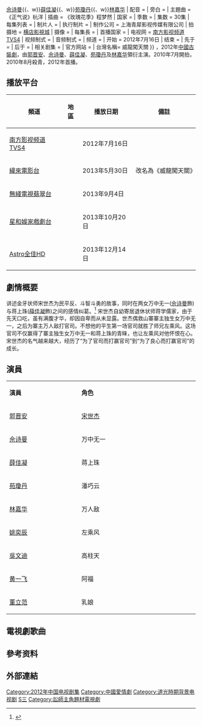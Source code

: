 {{Otheruses|審死官}}
{{电视节目信息框
| 颜色 = #FFCC00 
| 名称 = 新審死官
| 英文名称 = ''Justice, My Foot''
| 原名 = 
| 图片 = [[File:新審死官.jpg|280px]]
| 图说 = 
| 分类 =  爱情，悬疑，喜剧
| 標語 = 
| 原创者 = 
| 编剧 = 徐达初
| 导演 = 吴锦源
| 演出 = {{Nowrap begin}}[[郭晋安|郭晋安]]{{、w}}[[佘诗曼|佘诗曼]]{{、w}}[[薛佳凝|薛佳凝]]{{、w}}[[苑瓊丹|苑瓊丹]]{{、w}}[[林嘉华|林嘉华]]{{Nowrap end}}
| 配音 = 
| 旁白 = 
| 主題曲 =《正气说》杭洋 
| 插曲 = 《玫瑰花季》程梦然
| 国家 = {{PRC}}
| 季数 = 
| 集数 = 30集
| 每集列表 = 
| 制片人 = 
| 执行制片 = 
| 制作公司 = 上海青犀影视传媒有限公司
| 拍摄地 = {{CHNML}}[[横店影視城|横店影視城]]
| 摄像 = 
| 每集長 = 
| 首播国家 = {{PRC}}
| 电视网 = [[南方电视台_(中国大陆)|南方影视频道TVS4]] 
| 视频制式 =
| 音频制式 =
| 频道 =
| 开始 = 2012年7月16日
| 结束 = 
| 先于 = 
| 后于 = 
| 相关剧集 = 
| 官方网站 = 
| 台灣名稱= 威龍闖天關
}}
{{engname|《審死官》|Justice, My Foot}}，2012年[[中国古代题材电视剧列表|中國古裝劇]]，由[[郭晋安|郭晋安]]、[[佘诗曼|佘诗曼]]、[[薛佳凝|薛佳凝]]、[[苑瓊丹|苑瓊丹]]及[[林嘉华|林嘉华]]領衍主演。2010年7月開拍，2010年8月殺青，2012年首播。

== 播放平台 ==
{| class="wikitable"
|-
! 頻道 || 地區 || 播放日期   || 備註
|- 
| [[南方电视台_(中国大陆)|南方影视频道TVS4]] || {{CHN}} || 2012年7月16日 || 
|- 
| [[緯來電影台|緯來電影台]] || {{TWN}} || 2013年5月30日 || 改名為《威龍闖天關》
|-
| [[無綫電視翡翠台|無綫電視翡翠台]] || {{HKG}} || 2013年9月4日 || 
|-
| [[星和娛家戲劇台|星和娛家戲劇台]] || {{新加坡}} || 2013年10月20日 || 
|-
| [[Astro全佳HD|Astro全佳HD]] || {{馬來西亞}} || 2013年12月14日 ||
|}

== 劇情概要 ==
讲述金牙状师宋世杰为民平反、斗智斗勇的故事，同时在两女万中无一([[佘诗曼|佘诗曼]]飾)与蒋上珠([[薛佳凝|薛佳凝]]飾)之间的感情纠葛。<ref>{{Cite web |url=http://news.36tv.cn/show-191-44219-1.html |title=《审死官》低调杀青 郭晋安佘诗曼再演欢喜冤家 |access-date=2014-01-12 |archive-date=2014-01-12 |archive-url=https://web.archive.org/web/20140112153656/http://news.36tv.cn/show-191-44219-1.html |dead-url=yes }}</ref>
宋世杰自幼寄居退休状师蒋学儒家，由于先天口吃，虽有满腹才华，却因自卑而从未显露。世杰偶救山寨寨主独生女万中无一，之后为寨主万人敌打官司。不想他的平生第一场官司就胜了师兄左乘风。这场官司不仅赢得了寨主独生女万中无一和蒋上珠的青睐，也让左乘风对他怀恨在心。宋世杰的名气越来越大，经历了“为了官司而打赢官司”到“为了良心而打赢官司”的成长。

==演員==
{|class="wikitable" width="50%"
|- style="background:cornflowerblue; color:white" align=center
|style="width:8%"|'''演員'''||style="width:13%"|'''角色'''
|-
|[[郭晋安|郭晋安]] || [[宋士傑|宋世杰]]
|-
|[[佘诗曼|佘诗曼]] || 万中无一
|-
|[[薛佳凝|薛佳凝]] || 蒋上珠
|-
|[[苑瓊丹|苑瓊丹]] || 潘巧云
|-
|[[林嘉华|林嘉华]] || 万人敌
|-
|[[姚奕辰|姚奕辰]] || 左乘风
|-
|[[吳文迪|吳文迪]] || 高柱天
|-
|[[黄一飞|黄一飞]] || 阿福
|-
|[[董立范|董立范]] || 乳娘
|}

==電視劇歌曲==
{{tracklist
| collapsed       = 
| headline        = 
| extra_column    = 演唱者
| total_length    = 
| all_writing     = 
| all_lyrics      = 
| all_music       =

| title1          = 《正气说》
| note1           = 主题曲
| lyrics1         = 周克律
| music1          = 林志忠
| extra1          = [[杭洋|杭洋]]

| title2          = 《玫瑰花季》
| note2           = 片尾曲
| lyrics2         = 林志忠
| music2          = 林志忠
| extra2          = [[程梦然|程梦然]]
}}

==參考资料==
{{reflist}}

==外部連結==
{{電視節目的變遷
|電視台= {{flagicon|HK}} 香港 [[無綫電視|無綫電視]][[翡翠台|翡翠台]]
|播放檔次= 星期一至五 10:30 - 11:30<br/>10月17日 暫停播映
|節目名稱= 審死官<br />（2013.09.04 - 2013.10.21）
|上一節目= [[瘋狂歷史補習社|瘋狂歷史補習社]]<br />（2013.08.20 - 2013.09.03）
|下一節目= [[美人心計|美人心計]]<br />（2013.10.22 - 2013.12.16）
}}
{{電視節目的變遷
|電視台= {{flagicon|SIN}} [[星和娛家戲劇台|星和娛家戲劇台]]
|播放檔次= 星期六19:45-21:30 時段
|上一節目=[[葉問_(電視劇)|葉問]]<br />（2013.07.20 - 2013.10.13）
|節目名稱= 審死官<br />（2013.10.20 - 2014.01.25）
|下一節目= [[新兵日記之特戰英雄|新兵日記之特戰英雄]]<br />（2014.02.01 - 2014.04.12）
}}
{{電視節目的變遷
|電視台= {{MYS}} [[Astro全佳HD|Astro全佳HD]]
|播放檔次=首播：週六13:00五集连播<br/>重播：週一至週五 16:00 - 17:00
|節目名稱=審死官<br />(2013.12.14 - )
|上一節目=[[唐山大地震_(电视剧)|唐山大地震]]<br/>(2013.10.19-2013.12.07)
|下一節目= 
}}
{{佘詩曼}}
{{2012年中國大陸古裝/民初電視劇}}
{{DEFAULTSORT:S審}}
[[Category:2012年中国电视剧集|Category:2012年中国电视剧集]]
[[Category:中國愛情劇|Category:中國愛情劇]]
[[Category:道光時期背景电视剧|Category:道光時期背景电视剧]]
[[Category:無綫電視外購劇集|S三]]
[[Category:訟師主角題材電視劇|Category:訟師主角題材電視劇]]